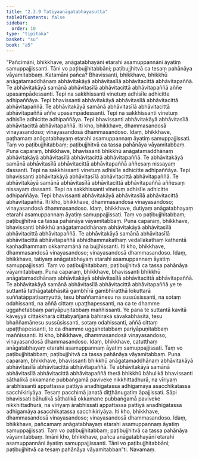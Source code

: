 ```yaml
---
title: "2.3.9 Tatiyaanāgatabhayasutta"
tableOfContents: false
sidebar:
  order: 10
type: "tipitaka"
basket: "su"
book: "a5"
---
```



<DynamicBreadcrumb />

<Division number="79" book="a5">

<Paragraph number="513" book="a5">
“Pañcimāni, bhikkhave, anāgatabhayāni etarahi asamuppannāni āyatiṃ samuppajjissanti. Tāni vo paṭibujjhitabbāni; paṭibujjhitvā ca tesaṃ pahānāya vāyamitabbaṃ.
</Paragraph>

<Paragraph number="514" book="a5">
Katamāni pañca? Bhavissanti, bhikkhave, bhikkhū anāgatamaddhānaṃ abhāvitakāyā abhāvitasīlā abhāvitacittā abhāvitapaññā. Te abhāvitakāyā samānā abhāvitasīlā abhāvitacittā abhāvitapaññā aññe upasampādessanti. Tepi na sakkhissanti vinetuṃ adhisīle adhicitte adhipaññāya. Tepi bhavissanti abhāvitakāyā abhāvitasīlā abhāvitacittā abhāvitapaññā. Te abhāvitakāyā samānā abhāvitasīlā abhāvitacittā abhāvitapaññā aññe upasampādessanti. Tepi na sakkhissanti vinetuṃ adhisīle adhicitte adhipaññāya. Tepi bhavissanti abhāvitakāyā abhāvitasīlā abhāvitacittā abhāvitapaññā. Iti kho, bhikkhave, dhammasandosā vinayasandoso; vinayasandosā dhammasandoso. Idaṃ, bhikkhave, paṭhamaṃ anāgatabhayaṃ etarahi asamuppannaṃ āyatiṃ samuppajjissati. Taṃ vo paṭibujjhitabbaṃ; paṭibujjhitvā ca tassa pahānāya vāyamitabbaṃ.
</Paragraph>

<Paragraph number="515" book="a5">
Puna caparaṃ, bhikkhave, bhavissanti bhikkhū anāgatamaddhānaṃ abhāvitakāyā abhāvitasīlā abhāvitacittā abhāvitapaññā. Te abhāvitakāyā samānā abhāvitasīlā abhāvitacittā abhāvitapaññā aññesaṃ nissayaṃ dassanti. Tepi na sakkhissanti vinetuṃ adhisīle adhicitte adhipaññāya. Tepi bhavissanti abhāvitakāyā abhāvitasīlā abhāvitacittā abhāvitapaññā. Te abhāvitakāyā samānā abhāvitasīlā abhāvitacittā abhāvitapaññā aññesaṃ nissayaṃ dassanti. Tepi na sakkhissanti vinetuṃ adhisīle adhicitte adhipaññāya. Tepi bhavissanti abhāvitakāyā abhāvitasīlā abhāvitacittā abhāvitapaññā. Iti kho, bhikkhave, dhammasandosā vinayasandoso; vinayasandosā dhammasandoso. Idaṃ, bhikkhave, dutiyaṃ anāgatabhayaṃ etarahi asamuppannaṃ āyatiṃ samuppajjissati. Taṃ vo paṭibujjhitabbaṃ; paṭibujjhitvā ca tassa pahānāya vāyamitabbaṃ.
</Paragraph>

<Paragraph number="516" book="a5">
Puna caparaṃ, bhikkhave, bhavissanti bhikkhū anāgatamaddhānaṃ abhāvitakāyā abhāvitasīlā abhāvitacittā abhāvitapaññā. Te abhāvitakāyā samānā abhāvitasīlā abhāvitacittā abhāvitapaññā abhidhammakathaṃ vedallakathaṃ kathentā kaṇhadhammaṃ okkamamānā na bujjhissanti. Iti kho, bhikkhave, dhammasandosā vinayasandoso; vinayasandosā dhammasandoso. Idaṃ, bhikkhave, tatiyaṃ anāgatabhayaṃ etarahi asamuppannaṃ āyatiṃ samuppajjissati. Taṃ vo paṭibujjhitabbaṃ; paṭibujjhitvā ca tassa pahānāya vāyamitabbaṃ.
</Paragraph>

<Paragraph number="517" book="a5">
Puna caparaṃ, bhikkhave, bhavissanti bhikkhū anāgatamaddhānaṃ abhāvitakāyā abhāvitasīlā abhāvitacittā abhāvitapaññā. Te abhāvitakāyā samānā abhāvitasīlā abhāvitacittā abhāvitapaññā ye te suttantā tathāgatabhāsitā gambhīrā gambhīratthā lokuttarā suññatāppaṭisaṃyuttā, tesu bhaññamānesu na sussūsissanti, na sotaṃ odahissanti, na aññā cittaṃ upaṭṭhapessanti, na ca te dhamme uggahetabbaṃ pariyāpuṇitabbaṃ maññissanti. Ye pana te suttantā kavitā kāveyyā cittakkharā cittabyañjanā bāhirakā sāvakabhāsitā, tesu bhaññamānesu sussūsissanti, sotaṃ odahissanti, aññā cittaṃ upaṭṭhapessanti, te ca dhamme uggahetabbaṃ pariyāpuṇitabbaṃ maññissanti. Iti kho, bhikkhave, dhammasandosā vinayasandoso; vinayasandosā dhammasandoso. Idaṃ, bhikkhave, catutthaṃ anāgatabhayaṃ etarahi asamuppannaṃ āyatiṃ samuppajjissati. Taṃ vo paṭibujjhitabbaṃ; paṭibujjhitvā ca tassa pahānāya vāyamitabbaṃ.
</Paragraph>

<Paragraph number="518" book="a5">
Puna caparaṃ, bhikkhave, bhavissanti bhikkhū anāgatamaddhānaṃ abhāvitakāyā abhāvitasīlā abhāvitacittā abhāvitapaññā. Te abhāvitakāyā samānā abhāvitasīlā abhāvitacittā abhāvitapaññā therā bhikkhū bāhulikā bhavissanti sāthalikā okkamane pubbaṅgamā paviveke nikkhittadhurā, na vīriyaṃ ārabhissanti appattassa pattiyā anadhigatassa adhigamāya asacchikatassa sacchikiriyāya. Tesaṃ pacchimā janatā diṭṭhānugatiṃ āpajjissati. Sāpi bhavissati bāhulikā sāthalikā okkamane pubbaṅgamā paviveke nikkhittadhurā, na vīriyaṃ ārabhissati appattassa pattiyā anadhigatassa adhigamāya asacchikatassa sacchikiriyāya. Iti kho, bhikkhave, dhammasandosā vinayasandoso; vinayasandosā dhammasandoso. Idaṃ, bhikkhave, pañcamaṃ anāgatabhayaṃ etarahi asamuppannaṃ āyatiṃ samuppajjissati. Taṃ vo paṭibujjhitabbaṃ; paṭibujjhitvā ca tassa pahānāya vāyamitabbaṃ.
</Paragraph>

<Paragraph number="519" book="a5">
Imāni kho, bhikkhave, pañca anāgatabhayāni etarahi asamuppannāni āyatiṃ samuppajjissanti. Tāni vo paṭibujjhitabbāni; paṭibujjhitvā ca tesaṃ pahānāya vāyamitabban”ti.

</Paragraph>
</Division>

<Paragraph number="520" type="center" book="a5">
Navamaṃ.
</Paragraph>